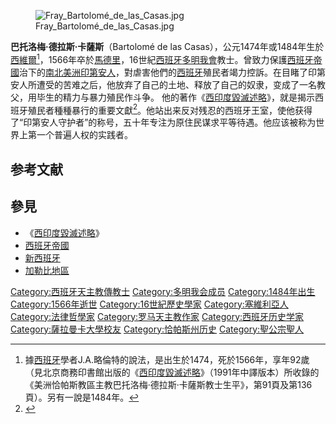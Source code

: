 [[File:Fray_Bartolomé_de_las_Casas.jpg|thumb]]

'''巴托洛梅·德拉斯·卡薩斯'''（Bartolomé de las Casas），公元1474年或1484年生於[[西維爾|西維爾]]<ref>據[[西班牙|西班牙]]學者J.A.略倫特的說法，是出生於1474，死於1566年，享年92歲（見北京商務印書館出版的《[[西印度毀滅述略|西印度毀滅述略]]》（1991年中譯版本）所收錄的《美洲恰帕斯教區主教巴托洛梅·德拉斯·卡薩斯教士生平》，第91頁及第136頁）。另有一說是1484年。</ref>，1566年卒於[[馬德里|馬德里]]，16世紀[[西班牙|西班牙]][[多明我會|多明我會]]教士。曾致力保護[[西班牙帝國|西班牙帝國]]治下的[[南美洲|南]][[北美洲|北美洲]][[印第安人|印第安人]]，對虐害他們的[[西班牙|西班牙]]殖民者竭力控訴。在目睹了印第安人所遭受的苦难之后，他放弃了自己的土地、释放了自己的奴隶，变成了一名教父，用毕生的精力与暴力殖民作斗争。  他的著作《[[西印度毀滅述略|西印度毀滅述略]]》，就是揭示西班牙殖民者種種暴行的重要文獻<ref name="WDL">{{cite web |url = http://www.wdl.org/zh/item/515/ |title = 暴君阿尔巴公爵和国王菲利普二世的其他指挥官在荷兰犯下的残酷而可怕的西班牙暴政的真实反映 |website = [[World_Digital_Library|World Digital Library]] |date = 1620 |accessdate = 2013-08-27 |archive-date = 2014-07-14 |archive-url = https://web.archive.org/web/20140714225731/http://www.wdl.org/zh/item/515/ |dead-url = no }}</ref>。他站出来反对残忍的西班牙王室，使他获得了“印第安人守护者”的称号，五十年专注为原住民谋求平等待遇。他应该被称为世界上第一个普遍人权的实践者。

==参考文献==
<div class="references-small">
<references />
</div>

==參見==
*《[[西印度毀滅述略|西印度毀滅述略]]》
*[[西班牙帝國|西班牙帝國]]
*[[新西班牙總督轄區|新西班牙]]
*[[加勒比地區|加勒比地區]]

{{Authority control}}
{{西班牙人物小作品}}

[[Category:西班牙天主教傳教士|Category:西班牙天主教傳教士]]
[[Category:多明我会成员|Category:多明我会成员]]
[[Category:1484年出生|Category:1484年出生]]
[[Category:1566年逝世|Category:1566年逝世]]
[[Category:16世紀歷史學家|Category:16世紀歷史學家]]
[[Category:塞維利亞人|Category:塞維利亞人]]
[[Category:法律哲學家|Category:法律哲學家]]
[[Category:罗马天主教作家|Category:罗马天主教作家]]
[[Category:西班牙历史学家|Category:西班牙历史学家]]
[[Category:薩拉曼卡大學校友|Category:薩拉曼卡大學校友]]
[[Category:恰帕斯州历史|Category:恰帕斯州历史]]
[[Category:聖公宗聖人|Category:聖公宗聖人]]